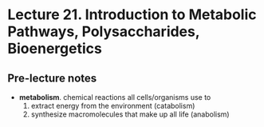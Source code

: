 # Lecture 21. Introduction to Metabolic Pathways, Polysaccharides, Bioenergetics

## Pre-lecture notes
- **metabolism**. chemical reactions all cells/organisms use to
  1. extract energy from the environment (catabolism)
  2. synthesize macromolecules that make up all life (anabolism)